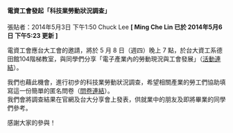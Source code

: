 #### 電資工會發起「科技業勞動狀況調查」

張貼者：2014年5月3日 下午1:50 Chuck Lee   **[ Ming Che Lin 已於 2014年5月6日 下午5:23 更新 ]**

電資工會應台大工會的邀請，將於 5 月 8 日（週四）晚上 7 點，於台大資工系德田館104階梯教室，與同學們分享「電子產業內的勞動現況與工會發展」（[活動連結](https://www.facebook.com/events/279403962226739/)）。  

我們也藉此機會，進行初步的科技業勞動狀況調查，希望相關產業的勞工們協助填寫這一份簡單的匿名問卷（[問卷連結](https://docs.google.com/forms/d/12vFxQvUzwESbEu0rfTyg2FbqoCW07AQLy49TCxhkKTM/viewform)）。  
我們會將調查結果在官網及台大分享會上發表，供就業中的朋友及即將畢業的同學們參考。  

感謝大家的參與！
